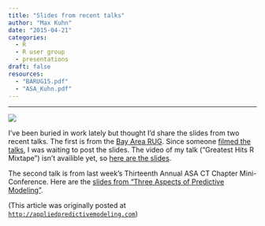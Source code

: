 ```yaml
---
title: "Slides from recent talks"
author: "Max Kuhn"
date: "2015-04-21"
categories:
  - R
  - R user group
  - presentations
draft: false
resources:
  - "BARUG15.pdf"
  - "ASA_Kuhn.pdf"
--- 
```


<hr>

![](rmse.png){fig-align="center"}

I've been buried in work lately but thought I'd share the slides from two recent talks. The first is from the [Bay Area RUG](http://www.meetup.com/R-Users/). Since someone [filmed the talks](http://begriffs.com), I was waiting to post the slides. The video of my talk ("Greatest Hits R Mixtape") isn't availible yet, so [here are the slides](BARUG15.pdf). 


The second talk is from last week's Thirteenth Annual ASA CT Chapter Mini-Conference. Here are the [slides from "Three Aspects of Predictive Modeling"](ASA_Kuhn.pdf).

(This article was originally posted at [`http://appliedpredictivemodeling.com`](https://appliedpredictivemodeling.com/blog/2015/4/19/slides-from-recent-talks))
